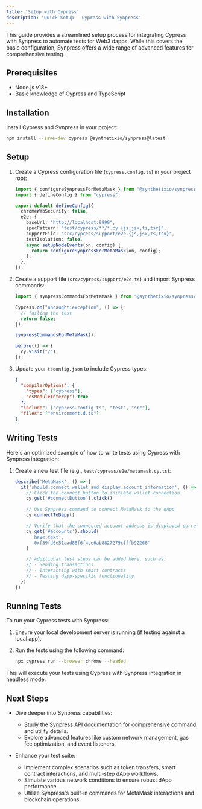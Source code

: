 ```yaml
---
title: 'Setup with Cypress'
description: 'Quick Setup - Cypress with Synpress'
---
```


This guide provides a streamlined setup process for integrating Cypress with Synpress to automate tests for Web3 dapps. While this covers the basic configuration, Synpress offers a wide range of advanced features for comprehensive testing.

## Prerequisites

- Node.js v18+
- Basic knowledge of Cypress and TypeScript

## Installation

Install Cypress and Synpress in your project:

```bash
npm install --save-dev cypress @synthetixio/synpress@latest
```

## Setup

1. Create a Cypress configuration file (`cypress.config.ts`) in your project root:

   ```typescript
   import { configureSynpressForMetaMask } from "@synthetixio/synpress/cypress";
   import { defineConfig } from "cypress";

   export default defineConfig({
     chromeWebSecurity: false,
     e2e: {
       baseUrl: "http://localhost:9999",
       specPattern: "test/cypress/**/*.cy.{js,jsx,ts,tsx}",
       supportFile: "src/cypress/support/e2e.{js,jsx,ts,tsx}",
       testIsolation: false,
       async setupNodeEvents(on, config) {
         return configureSynpressForMetaMask(on, config);
       },
     },
   });
   ```

2. Create a support file (`src/cypress/support/e2e.ts`) and import Synpress commands:

   ```typescript
   import { synpressCommandsForMetaMask } from "@synthetixio/synpress/cypress/support";

   Cypress.on("uncaught:exception", () => {
     // failing the test
     return false;
   });

   synpressCommandsForMetaMask();

   before(() => {
     cy.visit("/");
   });
   ```

3. Update your `tsconfig.json` to include Cypress types:

   ```json
   {
     "compilerOptions": {
       "types": ["cypress"],
       "esModuleInterop": true
     },
     "include": ["cypress.config.ts", "test", "src"],
     "files": ["environment.d.ts"]
   }
   ```

## Writing Tests

Here's an optimized example of how to write tests using Cypress with Synpress integration:

1. Create a new test file (e.g., `test/cypress/e2e/metamask.cy.ts`):

   ```typescript
   describe('MetaMask', () => {
     it('should connect wallet and display account information', () => {
       // Click the connect button to initiate wallet connection
       cy.get('#connectButton').click()

       // Use Synpress command to connect MetaMask to the dApp
       cy.connectToDapp()

       // Verify that the connected account address is displayed correctly
       cy.get('#accounts').should(
         'have.text',
         '0xf39fd6e51aad88f6f4ce6ab8827279cfffb92266'
       )

       // Additional test steps can be added here, such as:
       // - Sending transactions
       // - Interacting with smart contracts
       // - Testing dapp-specific functionality
     })
   })
   ```

## Running Tests

To run your Cypress tests with Synpress:

1. Ensure your local development server is running (if testing against a local app).

2. Run the tests using the following command:

   ```bash
   npx cypress run --browser chrome --headed
   ```

This will execute your tests using Cypress with Synpress integration in headless mode.

## Next Steps

- Dive deeper into Synpress capabilities:

  - Study the [Synpress API documentation](/api-reference/) for comprehensive command and utility details.
  - Explore advanced features like custom network management, gas fee optimization, and event listeners.

- Enhance your test suite:
  - Implement complex scenarios such as token transfers, smart contract interactions, and multi-step dApp workflows.
  - Simulate various network conditions to ensure robust dApp performance.
  - Utilize Synpress's built-in commands for MetaMask interactions and blockchain operations.
